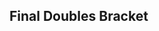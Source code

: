 {{DISPLAYTITLE:GENESIS 3: ''Melee'' Doubles Bracket}}
{{tabs game|basepage=GENESIS/3|melee=true|wiiu=true|64=true}}
{{GENESIS 3 Tabs|This=5}}
<onlyinclude>
==Final Doubles Bracket==
{{4DE8SDoublesBracket
|column-width=150
<!-- WINNERS BRACKET -->
<!-- SEMIFINALS-->
|r3m1t1p1=Armada |r3m1t1p1flag=se
|r3m1t1p2=Mew2King |r3m1t1p2flag=us |r3m1t1score=3
|r3m1t2p1=Swedish Delight |r3m1t2p1flag=us
|r3m1t2p2=Slox |r3m1t2p2flag=us |r3m1t2score=0
|r3m1win=1
|r3m1t1p1char1=peach |r3m1t1p1stock1=2 |r3m1t1p2char1=sheik |r3m1t1p2stock1=3
|r3m1t2p1char1=sheik |r3m1t2p1stock1=0 |r3m1t2p2char1=fox |r3m1t2p2stock1=0 |r3m1win1=1 |r3m1stage1=Battlefield
|r3m1t1p1char2=peach |r3m1t1p1stock2=2 |r3m1t1p2char2=sheik |r3m1t1p2stock2=2
|r3m1t2p1char2=sheik |r3m1t2p1stock2=0 |r3m1t2p2char2=fox |r3m1t2p2stock2=0 |r3m1win2=1 |r3m1stage2=Pokémon Stadium
|r3m1t1p1char3=peach |r3m1t1p1stock3=1 |r3m1t1p2char3=sheik |r3m1t1p2stock3=2
|r3m1t2p1char3=sheik |r3m1t2p1stock3=0 |r3m1t2p2char3=fox |r3m1t2p2stock3=0 |r3m1win3=1 |r3m1stage3=Pokémon Stadium
|r3m1t1p1char4= |r3m1t1p1stock4= |r3m1t1p2char4= |r3m1t1p2stock4=
|r3m1t2p1char4= |r3m1t2p1stock4= |r3m1t2p2char4= |r3m1t2p2stock4= |r3m1win4= |r3m1stage4=
|r3m1t1p1char5= |r3m1t1p1stock5= |r3m1t1p2char5= |r3m1t1p2stock5=
|r3m1t2p1char5= |r3m1t2p1stock5= |r3m1t2p2char5= |r3m1t2p2stock5= |r3m1win5= |r3m1stage5=
|r3m1date=
|r3m1finished=
|r3m1details={{BracketMatchDetails|comment=|vod=|interview=}}

|r3m2t1p1=Alan |r3m2t1p1flag=us
|r3m2t1p2=Shroomed |r3m2t1p2flag=us |r3m2t1score=0
|r3m2t2p1=PewPewU |r3m2t2p1flag=us
|r3m2t2p2=SFAT |r3m2t2p2flag=us |r3m2t2score=3
|r3m2win=2
|r3m2t1p1char1=peach |r3m2t1p1stock1=0 |r3m2t1p2char1=sheik |r3m2t1p2stock1=0
|r3m2t2p1char1=marth |r3m2t2p1stock1=1 |r3m2t2p2char1=fox |r3m2t2p2stock1=1 |r3m2win1=2 |r3m2stage1=Final Destination
|r3m2t1p1char2=peach |r3m2t1p1stock2=0 |r3m2t1p2char2=sheik |r3m2t1p2stock2=0
|r3m2t2p1char2=marth |r3m2t2p1stock2=1 |r3m2t2p2char2=fox |r3m2t2p2stock2=1 |r3m2win2=2 |r3m2stage2=Dream Land
|r3m2t1p1char3=peach |r3m2t1p1stock3=0 |r3m2t1p2char3=sheik |r3m2t1p2stock3=0
|r3m2t2p1char3=marth |r3m2t2p1stock3=2 |r3m2t2p2char3=fox |r3m2t2p2stock3=1 |r3m2win3=2 |r3m2stage3=Dream Land
|r3m2t1p1char4= |r3m2t1p1stock4= |r3m2t1p2char4= |r3m2t1p2stock4=
|r3m2t2p1char4= |r3m2t2p1stock4= |r3m2t2p2char4= |r3m2t2p2stock4= |r3m2win4= |r3m2stage4=
|r3m2t1p1char5= |r3m2t1p1stock5= |r3m2t1p2char5= |r3m2t1p2stock5=
|r3m2t2p1char5= |r3m2t2p1stock5= |r3m2t2p2char5= |r3m2t2p2stock5= |r3m2win5= |r3m2stage5=
|r3m2date=
|r3m2finished=
|r3m2details={{BracketMatchDetails|comment=|vod=|interview=}}

<!-- WINNERS FINALS -->
|r5m1t1p1=Armada |r5m1t1p1flag=se
|r5m1t1p2=Mew2King |r5m1t1p2flag=us |r5m1t1score=3
|r5m1t2p1=PewPewU |r5m1t2p1flag=us
|r5m1t2p2=SFAT |r5m1t2p2flag=us |r5m1t2score=0
|r5m1win=1
|r5m1t1p1char1=peach |r5m1t1p1stock1=1 |r5m1t1p2char1=sheik |r5m1t1p2stock1=1
|r5m1t2p1char1=marth |r5m1t2p1stock1=0 |r5m1t2p2char1=fox |r5m1t2p2stock1=0 |r5m1win1=1 |r5m1stage1=Final Destination
|r5m1t1p1char2=peach |r5m1t1p1stock2=1 |r5m1t1p2char2=sheik |r5m1t1p2stock2=2
|r5m1t2p1char2=marth |r5m1t2p1stock2=0 |r5m1t2p2char2=fox |r5m1t2p2stock2=0 |r5m1win2=1 |r5m1stage2=Pokémon Stadium
|r5m1t1p1char3=peach |r5m1t1p1stock3=1 |r5m1t1p2char3=sheik |r5m1t1p2stock3=1
|r5m1t2p1char3=marth |r5m1t2p1stock3=0 |r5m1t2p2char3=fox |r5m1t2p2stock3=0 |r5m1win3=1 |r5m1stage3=Pokémon Stadium
|r5m1t1p1char4= |r5m1t1p1stock4= |r5m1t1p2char4= |r5m1t1p2stock4=
|r5m1t2p1char4= |r5m1t2p1stock4= |r5m1t2p2char4= |r5m1t2p2stock4= |r5m1win4= |r5m1stage4=
|r5m1t1p1char5= |r5m1t1p1stock5= |r5m1t1p2char5= |r5m1t1p2stock5=
|r5m1t2p1char5= |r5m1t2p1stock5= |r5m1t2p2char5= |r5m1t2p2stock5= |r5m1win5= |r5m1stage5=
|r5m1date=
|r5m1finished=
|r5m1details={{BracketMatchDetails|comment=|vod=|interview=}}

<!-- LOSERS BRACKET -->
<!-- ROUND 1 -->
|l1m1t1p1=Twin |l1m1t1p1flag=mx
|l1m1t1p2=Javi |l1m1t1p2flag=mx |l1m1t1score=3
|l1m1t2p1=Wizzrobe |l1m1t2p1flag=us
|l1m1t2p2=Colbol |l1m1t2p2flag=us |l1m1t2score=1
|l1m1win=1
|l1m1t1p1char1=falco |l1m1t1p1stock1=1 |l1m1t1p2char1=fox |l1m1t1p2stock1=1
|l1m1t2p1char1=cf |l1m1t2p1stock1=0 |l1m1t2p2char1=marth |l1m1t2p2stock1=0 |l1m1win1=1 |l1m1stage1=Pokémon Stadium
|l1m1t1p1char2=falco |l1m1t1p1stock2=1 |l1m1t1p2char2=fox |l1m1t1p2stock2=2
|l1m1t2p1char2=cf |l1m1t2p1stock2=0 |l1m1t2p2char2=fox |l1m1t2p2stock2=0 |l1m1win2=1 |l1m1stage2=Pokémon Stadium
|l1m1t1p1char3=falco |l1m1t1p1stock3=0 |l1m1t1p2char3=fox |l1m1t1p2stock3=0
|l1m1t2p1char3=cf |l1m1t2p1stock3=2 |l1m1t2p2char3=marth |l1m1t2p2stock3=1 |l1m1win3=2 |l1m1stage3=Battlefield
|l1m1t1p1char4=falco |l1m1t1p1stock4=3 |l1m1t1p2char4=fox |l1m1t1p2stock4=1
|l1m1t2p1char4=cf |l1m1t2p1stock4=0 |l1m1t2p2char4=marth |l1m1t2p2stock4=0 |l1m1win4=1 |l1m1stage4=Dream Land
|l1m1t1p1char5= |l1m1t1p1stock5= |l1m1t1p2char5= |l1m1t1p2stock5=
|l1m1t2p1char5= |l1m1t2p1stock5= |l1m1t2p2char5= |l1m1t2p2stock5= |l1m1win5= |l1m1stage5=
|l1m1date=
|l1m1finished=
|l1m1details={{BracketMatchDetails|comment=|vod=|interview=}}

|l1m2t1p1=Axe |l1m2t1p1flag=us
|l1m2t1p2=Hungrybox |l1m2t1p2flag=us |l1m2t1score=3
|l1m2t2p1=Lucky |l1m2t2p1flag=us
|l1m2t2p2=Reno |l1m2t2p2flag=us |l1m2t2score=2
|l1m2win=1
|l1m2t1p1char1= |l1m2t1p1stock1= |l1m2t1p2char1= |l1m2t1p2stock1=
|l1m2t2p1char1= |l1m2t2p1stock1= |l1m2t2p2char1= |l1m2t2p2stock1= |l1m2win1= |l1m2stage1=
|l1m2t1p1char2= |l1m2t1p1stock2= |l1m2t1p2char2= |l1m2t1p2stock2=
|l1m2t2p1char2= |l1m2t2p1stock2= |l1m2t2p2char2= |l1m2t2p2stock2= |l1m2win2= |l1m2stage2=
|l1m2t1p1char3= |l1m2t1p1stock3= |l1m2t1p2char3= |l1m2t1p2stock3=
|l1m2t2p1char3= |l1m2t2p1stock3= |l1m2t2p2char3= |l1m2t2p2stock3= |l1m2win3= |l1m2stage3=
|l1m2t1p1char4= |l1m2t1p1stock4= |l1m2t1p2char4= |l1m2t1p2stock4=
|l1m2t2p1char4= |l1m2t2p1stock4= |l1m2t2p2char4= |l1m2t2p2stock4= |l1m2win4= |l1m2stage4=
|l1m2t1p1char5=pikachu |l1m2t1p1stock5=1 |l1m2t1p2char5=puff |l1m2t1p2stock5=2
|l1m2t2p1char5=fox |l1m2t2p1stock5=0 |l1m2t2p2char5=sheik |l1m2t2p2stock5=0 |l1m2win5=1 |l1m2stage5=Battlefield
|l1m2date=
|l1m2finished=
|l1m2details={{BracketMatchDetails|comment=|vod=|interview=}}

|l1m3t1p1=Darkatma |l1m3t1p1flag=us
|l1m3t1p2=Frootloop |l1m3t1p2flag=us |l1m3t1score={{win}}
|l1m3t2p1=KJH |l1m3t2p1flag=us
|l1m3t2p2=Duck |l1m3t2p2flag=us |l1m3t2score=
|l1m3win=1
|l1m3t1p1char1= |l1m3t1p1stock1= |l1m3t1p2char1= |l1m3t1p2stock1=
|l1m3t2p1char1= |l1m3t2p1stock1= |l1m3t2p2char1= |l1m3t2p2stock1= |l1m3win1= |l1m3stage1=
|l1m3t1p1char2= |l1m3t1p1stock2= |l1m3t1p2char2= |l1m3t1p2stock2=
|l1m3t2p1char2= |l1m3t2p1stock2= |l1m3t2p2char2= |l1m3t2p2stock2= |l1m3win2= |l1m3stage2=
|l1m3t1p1char3= |l1m3t1p1stock3= |l1m3t1p2char3= |l1m3t1p2stock3=
|l1m3t2p1char3= |l1m3t2p1stock3= |l1m3t2p2char3= |l1m3t2p2stock3= |l1m3win3= |l1m3stage3=
|l1m3t1p1char4= |l1m3t1p1stock4= |l1m3t1p2char4= |l1m3t1p2stock4=
|l1m3t2p1char4= |l1m3t2p1stock4= |l1m3t2p2char4= |l1m3t2p2stock4= |l1m3win4= |l1m3stage4=
|l1m3t1p1char5= |l1m3t1p1stock5= |l1m3t1p2char5= |l1m3t1p2stock5=
|l1m3t2p1char5= |l1m3t2p1stock5= |l1m3t2p2char5= |l1m3t2p2stock5= |l1m3win5= |l1m3stage5=
|l1m3date=
|l1m3finished=
|l1m3details={{BracketMatchDetails|comment=|vod=|interview=}}

|l1m4t1p1=Kalamazhu |l1m4t1p1flag=us
|l1m4t1p2=Prince Abu |l1m4t1p2flag=us |l1m4t1score=1
|l1m4t2p1=Druggedfox |l1m4t2p1flag=us
|l1m4t2p2=baka4moe |l1m4t2p2flag=us |l1m4t2score=3
|l1m4win=2
|l1m4t1p1char1= |l1m4t1p1stock1= |l1m4t1p2char1= |l1m4t1p2stock1=
|l1m4t2p1char1= |l1m4t2p1stock1= |l1m4t2p2char1= |l1m4t2p2stock1= |l1m4win1= |l1m4stage1=
|l1m4t1p1char2= |l1m4t1p1stock2= |l1m4t1p2char2= |l1m4t1p2stock2=
|l1m4t2p1char2= |l1m4t2p1stock2= |l1m4t2p2char2= |l1m4t2p2stock2= |l1m4win2= |l1m4stage2=
|l1m4t1p1char3= |l1m4t1p1stock3= |l1m4t1p2char3= |l1m4t1p2stock3=
|l1m4t2p1char3= |l1m4t2p1stock3= |l1m4t2p2char3= |l1m4t2p2stock3= |l1m4win3= |l1m4stage3=
|l1m4t1p1char4= |l1m4t1p1stock4= |l1m4t1p2char4= |l1m4t1p2stock4=
|l1m4t2p1char4= |l1m4t2p1stock4= |l1m4t2p2char4= |l1m4t2p2stock4= |l1m4win4= |l1m4stage4=
|l1m4t1p1char5= |l1m4t1p1stock5= |l1m4t1p2char5= |l1m4t1p2stock5=
|l1m4t2p1char5= |l1m4t2p1stock5= |l1m4t2p2char5= |l1m4t2p2stock5= |l1m4win5= |l1m4stage5=
|l1m4date=
|l1m4finished=
|l1m4details={{BracketMatchDetails|comment=|vod=|interview=}}

<!-- ROUND 2 -->
|l2m1t1p1=Twin |l2m1t1p1flag=mx
|l2m1t1p2=Javi |l2m1t1p2flag=mx |l2m1t1score=2
|l2m1t2p1=Axe |l2m1t2p1flag=us
|l2m1t2p2=Hungrybox |l2m1t2p2flag=us |l2m1t2score=3
|l2m1win=2
|l2m1t1p1char1=falco |l2m1t1p1stock1=0 |l2m1t1p2char1=fox |l2m1t1p2stock1=0
|l2m1t2p1char1=pikachu |l2m1t2p1stock1=1 |l2m1t2p2char1=puff |l2m1t2p2stock1=2 |l2m1win1=2 |l2m1stage1=Final Destination
|l2m1t1p1char2=falco |l2m1t1p1stock2=2 |l2m1t1p2char2=fox |l2m1t1p2stock2=1
|l2m1t2p1char2=pikachu |l2m1t2p1stock2=0 |l2m1t2p2char2=puff |l2m1t2p2stock2=0 |l2m1win2=1 |l2m1stage2=Yoshi's Story
|l2m1t1p1char3=falco |l2m1t1p1stock3=0 |l2m1t1p2char3=fox |l2m1t1p2stock3=0
|l2m1t2p1char3=pikachu |l2m1t2p1stock3=1 |l2m1t2p2char3=puff |l2m1t2p2stock3=2 |l2m1win3=2 |l2m1stage3=Dream Land
|l2m1t1p1char4=falco |l2m1t1p1stock4=1 |l2m1t1p2char4=fox |l2m1t1p2stock4=2
|l2m1t2p1char4=pikachu |l2m1t2p1stock4=0 |l2m1t2p2char4=puff |l2m1t2p2stock4=0 |l2m1win4=1 |l2m1stage4=Pokémon Stadium
|l2m1t1p1char5=falco |l2m1t1p1stock5=0 |l2m1t1p2char5=fox |l2m1t1p2stock5=0
|l2m1t2p1char5=pikachu |l2m1t2p1stock5=1 |l2m1t2p2char5=puff |l2m1t2p2stock5=1 |l2m1win5=2 |l2m1stage5=Battlefield
|l2m1date=
|l2m1finished=
|l2m1details={{BracketMatchDetails|comment=|vod=|interview=}}

|l2m2t1p1=Darkatma |l2m2t1p1flag=us
|l2m2t1p2=Frootloop |l2m2t1p2flag=us |l2m2t1score=3
|l2m2t2p1=Druggedfox |l2m2t2p1flag=us
|l2m2t2p2=baka4moe |l2m2t2p2flag=us |l2m2t2score=2
|l2m2win=1
|l2m2t1p1char1= |l2m2t1p1stock1= |l2m2t1p2char1= |l2m2t1p2stock1=
|l2m2t2p1char1= |l2m2t2p1stock1= |l2m2t2p2char1= |l2m2t2p2stock1= |l2m2win1= |l2m2stage1=
|l2m2t1p1char2= |l2m2t1p1stock2= |l2m2t1p2char2= |l2m2t1p2stock2=
|l2m2t2p1char2= |l2m2t2p1stock2= |l2m2t2p2char2= |l2m2t2p2stock2= |l2m2win2= |l2m2stage2=
|l2m2t1p1char3= |l2m2t1p1stock3= |l2m2t1p2char3= |l2m2t1p2stock3=
|l2m2t2p1char3= |l2m2t2p1stock3= |l2m2t2p2char3= |l2m2t2p2stock3= |l2m2win3= |l2m2stage3=
|l2m2t1p1char4= |l2m2t1p1stock4= |l2m2t1p2char4= |l2m2t1p2stock4=
|l2m2t2p1char4= |l2m2t2p1stock4= |l2m2t2p2char4= |l2m2t2p2stock4= |l2m2win4= |l2m2stage4=
|l2m2t1p1char5= |l2m2t1p1stock5= |l2m2t1p2char5= |l2m2t1p2stock5=
|l2m2t2p1char5= |l2m2t2p1stock5= |l2m2t2p2char5= |l2m2t2p2stock5= |l2m2win5= |l2m2stage5=
|l2m2date=
|l2m2finished=
|l2m2details={{BracketMatchDetails|comment=|vod=|interview=}}

<!-- ROUND 3 -->
|l3m1t1p1=Alan |l3m1t1p1flag=us
|l3m1t1p2=Shroomed |l3m1t1p2flag=us |l3m1t1score=1
|l3m1t2p1=Axe |l3m1t2p1flag=us
|l3m1t2p2=Hungrybox |l3m1t2p2flag=us |l3m1t2score=3
|l3m1win=2
|l3m1t1p1char1=peach |l3m1t1p1stock1=1 |l3m1t1p2char1=sheik |l3m1t1p2stock1=0
|l3m1t2p1char1=pikachu |l3m1t2p1stock1=0 |l3m1t2p2char1=puff |l3m1t2p2stock1=0 |l3m1win1=1 |l3m1stage1=Final Destination
|l3m1t1p1char2=peach |l3m1t1p1stock2=0 |l3m1t1p2char2=sheik |l3m1t1p2stock2=0
|l3m1t2p1char2=pikachu |l3m1t2p1stock2=2 |l3m1t2p2char2=puff |l3m1t2p2stock2=2 |l3m1win2=2 |l3m1stage2=Battlefield
|l3m1t1p1char3=peach |l3m1t1p1stock3=0 |l3m1t1p2char3=sheik |l3m1t1p2stock3=0
|l3m1t2p1char3=pikachu |l3m1t2p1stock3=0 |l3m1t2p2char3=puff |l3m1t2p2stock3=2 |l3m1win3=2 |l3m1stage3=Yoshi's Story
|l3m1t1p1char4=peach |l3m1t1p1stock4=0 |l3m1t1p2char4=sheik |l3m1t1p2stock4=0
|l3m1t2p1char4=pikachu |l3m1t2p1stock4=2 |l3m1t2p2char4=puff |l3m1t2p2stock4=2 |l3m1win4=2 |l3m1stage4=Pokémon Stadium
|l3m1t1p1char5= |l3m1t1p1stock5= |l3m1t1p2char5= |l3m1t1p2stock5=
|l3m1t2p1char5= |l3m1t2p1stock5= |l3m1t2p2char5= |l3m1t2p2stock5= |l3m1win5= |l3m1stage5=
|l3m1date=
|l3m1finished=
|l3m1details={{BracketMatchDetails|comment=|vod=|interview=}}

|l3m2t1p1=Swedish Delight |l3m2t1p1flag=us
|l3m2t1p2=Slox |l3m2t1p2flag=us |l3m2t1score=3
|l3m2t2p1=Darkatma |l3m2t2p1flag=us
|l3m2t2p2=Frootloop |l3m2t2p2flag=us |l3m2t2score=1
|l3m2win=1
|l3m2t1p1char1=sheik |l3m2t1p1stock1=1 |l3m2t1p2char1=fox |l3m2t1p2stock1=1
|l3m2t2p1char1=sheik |l3m2t2p1stock1=0 |l3m2t2p2char1=fox |l3m2t2p2stock1=0 |l3m2win1=1 |l3m2stage1=Battlefield
|l3m2t1p1char2=sheik |l3m2t1p1stock2=1 |l3m2t1p2char2=fox |l3m2t1p2stock2=1
|l3m2t2p1char2=sheik |l3m2t2p1stock2=0 |l3m2t2p2char2=fox |l3m2t2p2stock2=0 |l3m2win2=1 |l3m2stage2=Dream Land
|l3m2t1p1char3=sheik |l3m2t1p1stock3=0 |l3m2t1p2char3=fox |l3m2t1p2stock3=0
|l3m2t2p1char3=sheik |l3m2t2p1stock3=1 |l3m2t2p2char3=fox |l3m2t2p2stock3=2 |l3m2win3=2 |l3m2stage3=Dream Land
|l3m2t1p1char4=sheik |l3m2t1p1stock4=1 |l3m2t1p2char4=fox |l3m2t1p2stock4=2
|l3m2t2p1char4=sheik |l3m2t2p1stock4=0 |l3m2t2p2char4=fox |l3m2t2p2stock4=0 |l3m2win4=1 |l3m2stage4=Pokémon Stadium
|l3m2t1p1char5= |l3m2t1p1stock5= |l3m2t1p2char5= |l3m2t1p2stock5=
|l3m2t2p1char5= |l3m2t2p1stock5= |l3m2t2p2char5= |l3m2t2p2stock5= |l3m2win5= |l3m2stage5=
|l3m2date=
|l3m2finished=
|l3m2details={{BracketMatchDetails|comment=|vod=|interview=}}

<!-- ROUND 4 -->
|l4m1t1p1=Axe |l4m1t1p1flag=us
|l4m1t1p2=Hungrybox |l4m1t1p2flag=us |l4m1t1score=2
|l4m1t2p1=Swedish Delight |l4m1t2p1flag=us
|l4m1t2p2=Slox |l4m1t2p2flag=us |l4m1t2score=3
|l4m1win=2
|l4m1t1p1char1=pikachu |l4m1t1p1stock1=1 |l4m1t1p2char1=puff |l4m1t1p2stock1=1
|l4m1t2p1char1=sheik |l4m1t2p1stock1=0 |l4m1t2p2char1=fox |l4m1t2p2stock1=0 |l4m1win1=1 |l4m1stage1=Battlefield
|l4m1t1p1char2=pikachu |l4m1t1p1stock2=0 |l4m1t1p2char2=puff |l4m1t1p2stock2=0
|l4m1t2p1char2=sheik |l4m1t2p1stock2=2 |l4m1t2p2char2=fox |l4m1t2p2stock2=1 |l4m1win2=2 |l4m1stage2=Pokémon Stadium
|l4m1t1p1char3=pikachu |l4m1t1p1stock3=1 |l4m1t1p2char3=puff |l4m1t1p2stock3=2
|l4m1t2p1char3=sheik |l4m1t2p1stock3=0 |l4m1t2p2char3=fox |l4m1t2p2stock3=0 |l4m1win3=1 |l4m1stage3=Dream Land
|l4m1t1p1char4=pikachu |l4m1t1p1stock4=0 |l4m1t1p2char4=puff |l4m1t1p2stock4=0
|l4m1t2p1char4=sheik |l4m1t2p1stock4=1 |l4m1t2p2char4=fox |l4m1t2p2stock4=1 |l4m1win4=2 |l4m1stage4=Final Destination
|l4m1t1p1char5=pikachu |l4m1t1p1stock5=0 |l4m1t1p2char5=puff |l4m1t1p2stock5=0
|l4m1t2p1char5=sheik |l4m1t2p1stock5=1 |l4m1t2p2char5=fox |l4m1t2p2stock5=1 |l4m1win5=2 |l4m1stage5=Final Destination
|l4m1date=
|l4m1finished=
|l4m1details={{BracketMatchDetails|comment=|vod=|interview=}}

<!-- LOSERS FINALS -->
|l5m1t1p1=PewPewU |l5m1t1p1flag=us
|l5m1t1p2=SFAT |l5m1t1p2flag=us |l5m1t1score=3
|l5m1t2p1=Swedish Delight |l5m1t2p1flag=us
|l5m1t2p2=Slox |l5m1t2p2flag=us |l5m1t2score=0
|l5m1win=1
|l5m1t1p1char1=marth |l5m1t1p1stock1=1 |l5m1t1p2char1=fox |l5m1t1p2stock1=1
|l5m1t2p1char1=sheik |l5m1t2p1stock1=0 |l5m1t2p2char1=fox |l5m1t2p2stock1=0 |l5m1win1=1 |l5m1stage1=Pokémon Stadium
|l5m1t1p1char2=marth |l5m1t1p1stock2=2 |l5m1t1p2char2=fox |l5m1t1p2stock2=2
|l5m1t2p1char2=sheik |l5m1t2p1stock2=0 |l5m1t2p2char2=fox |l5m1t2p2stock2=0 |l5m1win2=1 |l5m1stage2=Battlefield
|l5m1t1p1char3=marth |l5m1t1p1stock3=2 |l5m1t1p2char3=fox |l5m1t1p2stock3=1
|l5m1t2p1char3=sheik |l5m1t2p1stock3=0 |l5m1t2p2char3=fox |l5m1t2p2stock3=0 |l5m1win3=1 |l5m1stage3=Battlefield
|l5m1t1p1char4= |l5m1t1p1stock4= |l5m1t1p2char4= |l5m1t1p2stock4=
|l5m1t2p1char4= |l5m1t2p1stock4= |l5m1t2p2char4= |l5m1t2p2stock4= |l5m1win4= |l5m1stage4=
|l5m1t1p1char5= |l5m1t1p1stock5= |l5m1t1p2char5= |l5m1t1p2stock5=
|l5m1t2p1char5= |l5m1t2p1stock5= |l5m1t2p2char5= |l5m1t2p2stock5= |l5m1win5= |l5m1stage5=
|l5m1date=
|l5m1finished=
|l5m1details={{BracketMatchDetails|comment=|vod=|interview=}}

<!-- GRAND FINALS -->
|r6m1t1p1=Armada |r6m1t1p1flag=se
|r6m1t1p2=Mew2King |r6m1t1p2flag=us |r6m1t1score=3
|r6m1t2p1=PewPewU |r6m1t2p1flag=us
|r6m1t2p2=SFAT |r6m1t2p2flag=us |r6m1t2score=1
|r6m1win=1
|r6m1t1p1char1=peach |r6m1t1p1stock1=0 |r6m1t1p2char1=sheik |r6m1t1p2stock1=0
|r6m1t2p1char1=marth |r6m1t2p1stock1=2 |r6m1t2p2char1=fox |r6m1t2p2stock1=2 |r6m1win1=2 |r6m1stage1=Final Destination
|r6m1t1p1char2=peach |r6m1t1p1stock2=2 |r6m1t1p2char2=sheik |r6m1t1p2stock2=2
|r6m1t2p1char2=marth |r6m1t2p1stock2=0 |r6m1t2p2char2=fox |r6m1t2p2stock2=0 |r6m1win2=1 |r6m1stage2=Dream Land
|r6m1t1p1char3=peach |r6m1t1p1stock3=2 |r6m1t1p2char3=sheik |r6m1t1p2stock3=2
|r6m1t2p1char3=marth |r6m1t2p1stock3=0 |r6m1t2p2char3=fox |r6m1t2p2stock3=0 |r6m1win3=1 |r6m1stage3=Pokémon Stadium
|r6m1t1p1char4=peach |r6m1t1p1stock4=1 |r6m1t1p2char4=sheik |r6m1t1p2stock4=1
|r6m1t2p1char4=marth |r6m1t2p1stock4=0 |r6m1t2p2char4=fox |r6m1t2p2stock4=0 |r6m1win4=1 |r6m1stage4=Battlefield
|r6m1t1p1char5= |r6m1t1p1stock5= |r6m1t1p2char5= |r6m1t1p2stock5=
|r6m1t2p1char5= |r6m1t2p1stock5= |r6m1t2p2char5= |r6m1t2p2stock5= |r6m1win5= |r6m1stage5=
|r6m1date=
|r6m1finished=
|r6m1details={{BracketMatchDetails|comment=|vod=|interview=}}

}}
</onlyinclude>
